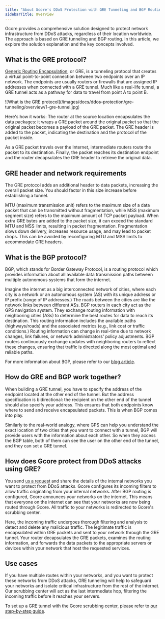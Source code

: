 ---
title: "About Gcore's DDoS Protection with GRE Tunneling and BGP Routing"
sidebarTitle: Overview
---

Gcore provides a comprehensive solution designed to protect network infrastructure from DDoS attacks, regardless of their location worldwide. The approach is based on GRE tunneling and BGP routing. In this article, we explore the solution explanation and the key concepts involved.

## What is the GRE protocol?

[Generic Routing Encapsulation](https://gcore.com/blog/gre-tunneling-for-server-protection/), or GRE, is a tunneling protocol that creates a virtual point-to-point connection between two endpoints over an IP network. The endpoints are usually routers or firewalls that are assigned IP addresses when connected with a GRE tunnel. Much like a real-life tunnel, a GRE tunnel acts as a pathway for data to travel from point A to point B.


<Frame>![What is the GRE protocol](/images/docs/ddos-protection/gre-tunneling/overview/1-gre-tunnel.jpg)</Frame>



Here's how it works: The router at the source location encapsulates the data packages: it wraps a GRE packet around the original packet so that the original packet becomes a payload of the GRE packet. The GRE header is added to the packet, indicating the destination and the protocol of the packet inside.

As a GRE packet travels over the Internet, intermediate routers route the packet to its destination. Finally, the packet reaches its destination endpoint and the router decapsulates the GRE header to retrieve the original data.

## GRE header and network requirements

The GRE protocol adds an additional header to data packets, increasing the overall packet size. You should factor in this size increase before establishing a tunnel. 

MTU (maximum transmission unit) refers to the maximum size of a data packet that can be transmitted without fragmentation, while MSS (maximum segment size) refers to the maximum amount of TCP packet payload. When extra GRE bytes are added to the packet size, it can exceed the standard MTU and MSS limits, resulting in packet fragmentation. Fragmentation slows down delivery, increases resource usage, and may lead to packet drops. This can be avoided by reconfiguring MTU and MSS limits to accommodate GRE headers.

## What is the BGP protocol?

BGP, which stands for Border Gateway Protocol, is a routing protocol which provides information about all available data transmission paths between multiple autonomous systems that form the internet.

Imagine the internet as a big interconnected network of cities, where each city is a network or an autonomous system (AS) with its unique address or IP prefix (range of IP addresses.) The roads between the cities are like the network links between different ASs. BGP routers in each city act as the GPS navigation system. They exchange routing information with neighboring cities (ASs) to determine the best routes for data to reach its destination. This routing information includes the available paths (highways/roads) and the associated metrics (e.g., link cost or traffic conditions.) Routing information can change in real-time due to network changes, link failures, or network administrators' policy adjustments. BGP routers continuously exchange updates with neighboring routers to reflect these changes, ensuring that traffic is directed along the most optimal and reliable paths.

For more information about BGP, please refer to our [blog article](https://gcore.com/learning/what-is-bgp/).

## How do GRE and BGP work together?

When building a GRE tunnel, you have to specify the address of the endpoint located at the other end of the tunnel. But the address specification is bidirectional: the recipient on the other end of the tunnel should also specify your address. This ensures that both endpoints know where to send and receive encapsulated packets. This is when BGP comes into play.

Similarly to the real-world analogy, where GPS can help you understand the exact location of two cities that you want to connect with a tunnel, BGP will provide users with the information about each other. So when they access the BGP table, both of them can see the user on the other end of the tunnel, and they can set a GRE tunnel.

## How does Gcore protect from DDoS attacks using GRE?

You send [us a request](mailto:sales@gcore.com) and share the details of the internal networks you want to protect from DDoS attacks. Gcore configures its incoming filters to allow traffic originating from your internal networks. After BGP routing is configured, Gcore announces your networks on the internet. This means that everyone on the internet can see that your networks are now being routed through Gcore. All traffic to your networks is redirected to Gcore's scrubbing center. 

Here, the incoming traffic undergoes thorough filtering and analysis to detect and delete any malicious traffic. The legitimate traffic is encapsulated within GRE packets and sent to your network through the GRE tunnel. Your router decapsulates the GRE packets, examines the routing information, and forwards the data packets to the appropriate servers or devices within your network that host the requested services.

## Use cases

If you have multiple routes within your networks, and you want to protect these networks from DDoS attacks, GRE tunneling will help to safeguard your networks and isolate critical infrastructure from the rest of the internet. Our scrubbing center will act as the last intermediate hop, filtering the incoming traffic before it reaches your servers.

To set up a GRE tunnel with the Gcore scrubbing center, please refer to [our step-by-step guide](/ddos-protection/gre-tunneling/set-a-gre-tunnel-with-gcore).